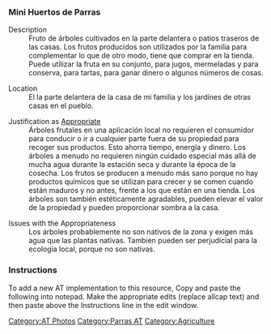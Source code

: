 ===Mini Huertos de Parras===
;Description
:Fruto de árboles cultivados en la parte delantera o patios traseros de las casas. Los frutos producidos son utilizados por la familia para complementar lo que de otro modo, tiene que comprar en la tienda. Puede utilizar la fruta en su conjunto, para jugos, mermeladas y para conserva, para tartas, para ganar dinero o algunos números de cosas.

;Location
:El la parte delantera de la casa de mi familia y los jardínes de otras casas en el pueblo.

;Justification as [[Appropriate]]
:Árboles frutales en una aplicación local no requieren el consumidor para conducir o ir a cualquier parte fuera de su propiedad para recoger sus productos. Esto ahorra tiempo, energía y dinero. Los árboles a menudo no requieren ningún cuidado especial más allá de mucha agua durante la estación seca y durante la época de la cosecha. Los frutos se producen a menudo más sano porque no hay productos químicos que se utilizan para crecer y se comen cuando están maduros y no antes, frente a los que están en una tienda. Los árboles son también estéticamente agradables, pueden elevar el valor de la propiedad y pueden proporcionar sombra a la casa.

;Issues with the Appropriateness
:Los árboles probablemente no son nativos de la zona y exigen más agua que las plantas nativas. También pueden ser perjudicial para la ecología local, porque no son nativas.

{{Gallery
|width=200
|height=300
|lines=0
|Image:Naranja_arb2.jpg|
}}

===Instructions===
To add a new AT implementation to this resource, Copy and paste the following into notepad. Make the appropriate edits (replace allcap text) and then paste above the Instructions line in the edit window. 
{{Parras AT}}

[[Category:AT Photos]]  
[[Category:Parras AT]]
[[Category:Agriculture]]